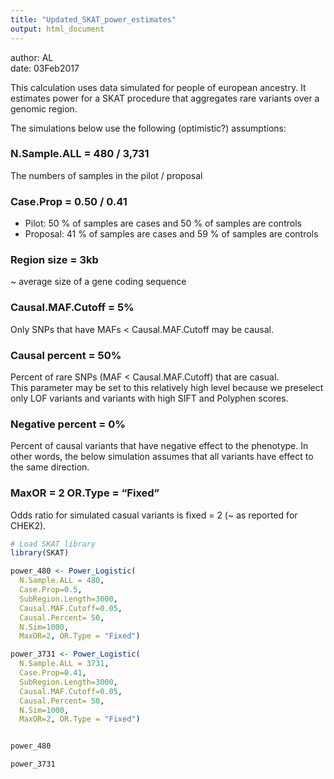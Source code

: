 ```yaml
---
title: "Updated_SKAT_power_estimates"
output: html_document
---
```


author: AL  
date: 03Feb2017  

This calculation uses data simulated for people of european ancestry.  It estimates power for a SKAT procedure that aggregates rare variants over a genomic region.  

The simulations below use the following (optimistic?) assumptions:

### N.Sample.ALL = 480 / 3,731
The numbers of samples in the pilot / proposal

### Case.Prop = 0.50 / 0.41
- Pilot:    50 % of samples are cases and 50 % of samples are controls  
- Proposal: 41 % of samples are cases and 59 % of samples are controls 

### Region size = 3kb
~ average size of a gene coding sequence

### Causal.MAF.Cutoff = 5% 
Only SNPs that have MAFs < Causal.MAF.Cutoff may be causal.

###	Causal percent = 50%
Percent of rare SNPs (MAF < Causal.MAF.Cutoff) that are casual.  
This parameter may be set to this relatively high level because we preselect only LOF variants and variants with high SIFT and Polyphen scores.  

###	Negative percent = 0%
Percent of causal variants that have negative effect to the phenotype.  In other words, the below simulation assumes that all variants have effect to the same direction. 

### MaxOR = 2 OR.Type = "Fixed"
Odds ratio for simulated casual variants is fixed = 2 (~ as reported for CHEK2).  

```r

# Load SKAT library
library(SKAT)

power_480 <- Power_Logistic(
  N.Sample.ALL = 480, 
  Case.Prop=0.5, 
  SubRegion.Length=3000, 
  Causal.MAF.Cutoff=0.05, 
  Causal.Percent= 50, 
  N.Sim=1000, 
  MaxOR=2, OR.Type = "Fixed")

power_3731 <- Power_Logistic(
  N.Sample.ALL = 3731, 
  Case.Prop=0.41, 
  SubRegion.Length=3000, 
  Causal.MAF.Cutoff=0.05, 
  Causal.Percent= 50, 
  N.Sim=1000, 
  MaxOR=2, OR.Type = "Fixed")


power_480

power_3731

```

